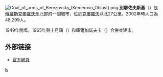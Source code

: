 {{coord|55|40|N|86|15|E|display=title}}
[[File:Coat_of_arms_of_Berezovsky_(Kemerovo_Oblast).png|right]]
'''別廖佐夫斯基'''（{{lang-ru|Берёзовский}}）是[[俄羅斯|俄羅斯]][[克麥羅沃州|克麥羅沃州]]北部的一個城市，位於[[克麥羅沃|克麥羅沃]]以北27公里。2002年時人口為48,299人。

1949年開埠。1965年與十月鎮（{{lang|ru|Октя́брьский}}）和庫爾加諾夫卡（{{lang|ru|Кургановка}}）合併並建市。

== 外部链接 ==
* [https://web.archive.org/web/20070928131723/http://www.berez.r42.ru/ 官方網頁]

{{克麦罗沃州行政区划}}
[[Category:克麥羅沃州城市|Б]]